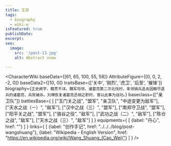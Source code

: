 ```yaml
---
title: 王双
tags:
  - biography
  - wiki-w
isFeatured: true
publishDate:
excerpt:
seo:
  image:
    src: '/post-13.jpg'
    alt: Abstract snow

---
```



<CharacterWiki
  baseData={[61, 65, 100, 55, 58]}
  AttributeFigure={[0, 0, 2, -2, 0]}
  baseData2={[10, 0]}
  traitsBase={['关中', '刚烈', '虎卫', '后至', '摧锋']}
  biography={`正史阙字，籍贯不详。魏军将领，诸葛亮第二次北伐时，率领骑兵追击因粮尽退兵的诸葛亮，兵败被杀。刘禅恢复诸葛亮丞相之职时，曾以此事为战功。`}
  baseclass={["亲卫队"]}
  battlesBase={
    [
      ["玉门关之战", "盟军", "亲卫队", "中途变更为敌军"],
      ["天水之战（一）", "敌军"],
      ["汉中之战（三）", "盟军"],
      ["南郑守卫战", "盟军"],
      ["阳平关之战", "盟军"],
      ["骆谷之役", "敌军"],
      ["武功之战（二）", "敌军"],
      ["陈仓之战", "敌军"],
      ["天水之战（三）", "敌军"]
    ]
  }
  equipments={
    [
      {label: "丹心", href: ""}
    ]
  }
  links={
    [
      {label: "创作手记", href: "../../../blog/post-wangshuang"},
      {label: "Wikipedia - English Version", href: "https://en.wikipedia.org/wiki/Wang_Shuang_(Cao_Wei)"}
    ]
  }
/>
